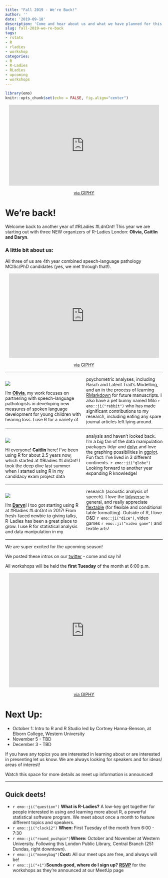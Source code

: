 ```yaml
---
title: "Fall 2019 - We're Back!"
author: ''
date: '2019-09-18'
description: 'Come and hear about us and what we have planned for this term!'
slug: fall-2019-we-re-back
tags:
- rstats
- R
- rladies
- workshop
categories:
- R
- R-Ladies
- RLadies
- upcoming
- workshops
---
```



```r
library(emo)
knitr::opts_chunk$set(echo = FALSE, fig.align="center")
```


<style>
  .col3 {
    columns: 2 100px;
    -webkit-columns: 2 100px;
    -moz-columns: 2 100px;
  }
</style>

<center>
<iframe src="https://giphy.com/embed/kMM3vtBEgSsLu" width="480" height="259" frameBorder="0" class="giphy-embed" allowFullScreen></iframe><p><a href="https://giphy.com/gifs/reddit-everyone-minute-kMM3vtBEgSsLu">via GIPHY</a></p>
</center>

# **We're back!**  

Welcome back to another year of #RLadies #LdnOnt!  This year we are starting out with three NEW organizers of R-Ladies London: **Olivia, Caitlin and Daryn**.  


### A little bit about us:  


All three of us are 4th year combined speech-language pathology MClSc/PhD candidates (yes, we met through that!).  

<center>
<iframe src="https://giphy.com/embed/xT9DPFPfULYJHHrqN2" width="480" height="270" frameBorder="0" class="giphy-embed" allowFullScreen></iframe><p><a href="https://giphy.com/gifs/cbc-funny-comedy-mr-d-xT9DPFPfULYJHHrqN2">via GIPHY</a></p>
</center>
***

<div class="col3">   
![](/img/Olivia.jpeg)

I’m [**Olivia**](https://twitter.com/OliviaDaub), my work focuses on partnering with speech-language pathologists in developing new measures of spoken language development for young children with hearing loss. I use R for a variety of psychometric analyses, including Rasch and Latent Trait’s Modelling, and an in the process of learning [RMarkdown](https://rmarkdown.rstudio.com/lesson-1.html) for future manuscripts. I also have a pet bunny named Milo `r emo::ji("rabbit")` who has made significant contributions to my research, including eating any spare journal articles left lying around.
 </div>  
***  

<div class="col3">  
![](/img/Caitlin.jpeg)

Hi everyone! [**Caitlin**](https://twitter.com/CaitlinCoughler) here! I’ve been using R for about 2.5 years now, which started at #Rladies #LdnOnt! I took the deep dive last summer when I started using R in my candidacy exam project data analysis and haven’t looked back. I’m a big fan of the data manipulation packages tidyr and [dplyr](https://rpubs.com/bradleyboehmke/data_wrangling) and love the graphing possibilities in [ggplot](https://ggplot2.tidyverse.org/). Fun fact: I’ve lived in 3 different continents. `r emo::ji("globe")` Looking forward to another year expanding R knowledge! 
</div>  
***  

<div class="col3">
![](/img/Daryn.jpeg)

I’m [**Daryn**](https://twitter.com/DarynSparrow)! I too got starting using R at #Rladies #LdnOnt in 2017! From fresh-faced newbie to giving talks, R-Ladies has been a great place to grow. I use R for statistical analysis and data manipulation in my research (acoustic analysis of speech). I love the [tidyverse](https://www.tidyverse.org/) in general, and really appreciate [flextable](https://davidgohel.github.io/flextable/articles/overview.html) (for flexible and conditional table formatting). Outside of R, I love D&D `r emo::ji("dice")`, video games `r emo::ji("video game")` and textile arts!
</div>  

----  

We are super excited for the upcoming season!  

We posted these intros on our [twitter](https://twitter.com/RLadiesLdnOnt) - come and say hi!

All workshops will be held the **first Tuesday** of the month at 6:00 p.m.   

<center>
<iframe src="https://giphy.com/embed/xT5LML4FY3If24Bf0I" width="480" height="366" frameBorder="0" class="giphy-embed" allowFullScreen></iframe><p><a href="https://giphy.com/gifs/season-4-the-simpsons-4x16-xT5LML4FY3If24Bf0I">via GIPHY</a></p>
</center>

# Next Up:  

- October 1: Intro to R and R Studio led by Cortney Hanna-Benson, at Elborn College, Western University
- November 5 - TBD
- December 3  - TBD

If you have any topics you are interested in learning about or are interested in presenting let us know. We are always looking for speakers and for ideas/ areas of interest!  

Watch this space for more details as meet up information is announced!  


***  


## Quick deets!

- `r emo::ji("question")` **What is R-Ladies?** A low-key get together for people interested in using and learning more about R, a powerful statistical software program. We meet about once a month to feature different topics and speakers.
- `r emo::ji("clock12")` **When:** First Tuesday of the month from 6:00 - 7:30
- `r emo::ji("round_pushpin")`**Where:** October and November at Western University. Following this London Public Library, Central Branch (251 Dundas, right downtown).
-  `r emo::ji("moneybag")`**Cost:** All our meet ups are free, and always will be!
-  `r emo::ji("+1")`**Sounds good, where do I sign up?** [**RSVP**](https://www.meetup.com/rladies-ldnont/) for the workshops as they're announced at our MeetUp page
